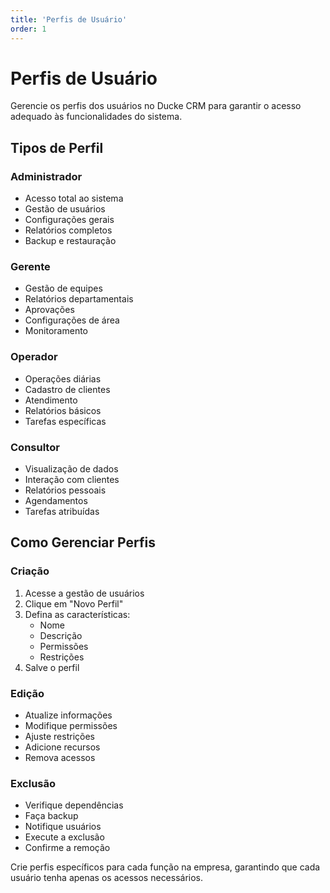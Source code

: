 ```yaml
---
title: 'Perfis de Usuário'
order: 1
---
```


# Perfis de Usuário

Gerencie os perfis dos usuários no Ducke CRM para garantir o acesso adequado às funcionalidades do sistema.

## Tipos de Perfil

### Administrador
- Acesso total ao sistema
- Gestão de usuários
- Configurações gerais
- Relatórios completos
- Backup e restauração

### Gerente
- Gestão de equipes
- Relatórios departamentais
- Aprovações
- Configurações de área
- Monitoramento

### Operador
- Operações diárias
- Cadastro de clientes
- Atendimento
- Relatórios básicos
- Tarefas específicas

### Consultor
- Visualização de dados
- Interação com clientes
- Relatórios pessoais
- Agendamentos
- Tarefas atribuídas

## Como Gerenciar Perfis

### Criação
1. Acesse a gestão de usuários
2. Clique em "Novo Perfil"
3. Defina as características:
   - Nome
   - Descrição
   - Permissões
   - Restrições
4. Salve o perfil

### Edição
- Atualize informações
- Modifique permissões
- Ajuste restrições
- Adicione recursos
- Remova acessos

### Exclusão
- Verifique dependências
- Faça backup
- Notifique usuários
- Execute a exclusão
- Confirme a remoção


Crie perfis específicos para cada função na empresa, garantindo que cada usuário tenha apenas os acessos necessários.
